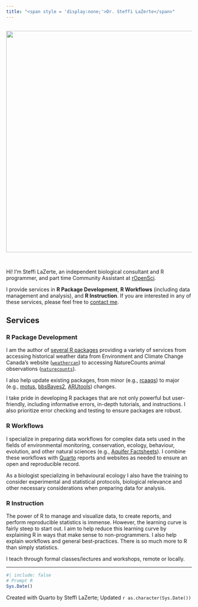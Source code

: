 ```yaml
---
title: "<span style = 'display:none;'>Dr. Steffi LaZerte</span>"
---
```


<img src = "images/logo_eg.png" style = "width:600px; max-width: 100%; margin-top:15px; margin-bottom: 30px;">

Hi! I'm Steffi LaZerte, an independent biological consultant and R programmer, and part time Community Assistant at [rOpenSci](https://ropensci.org/about/#team).

I provide services in **R Package Development**, **R Workflows** (including data management and analysis), and **R Instruction**. If you are interested in any of these services, please feel free to [contact me](mailto:sel@steffilazerte.ca).

## Services


### R Package Development
I am the author of [several R packages](R.html) providing a variety of services from accessing historical weather data from Environment and Climate Change Canada's website ([`weathercan`](https://github.com/ropensci/weathercan)) to accessing NatureCounts animal observations ([`naturecounts`](https://github.com/birdscanada/naturecounts)).

I also help update existing packages, from minor (e.g., [rcaaqs](https://github.com/bcgov/rcaaqs)) to major (e.g., [motus](https://github.com/motusWTS/motus), [bbsBayes2](https://github.com/bbsbayes/bbsbayes2), [ARUtools](https://github.com/ARUtools/ARUtools)) changes.

I take pride in developing R packages that are not only powerful but user-friendly, including informative errors, in-depth tutorials, and instructions. I also prioritize error checking and testing to ensure packages are robust. 

### R Workflows
I specialize in preparing data workflows for complex data sets used in the fields of environmental monitoring, conservation, ecology, behaviour, evolution, and other natural sciences (e.g., [Aquifer Factsheets](https://github.com/bcgov/aquifer-factsheets)). I combine these workflows with [Quarto](https://quarto.org) reports and websites as needed to ensure an open and reproducible record.

As a biologist specializing in behavioural ecology I also have the training to consider experimental and statistical protocols, biological relevance and other necessary considerations when preparing data for analysis.


### R Instruction
The power of R to manage and visualize data, to create reports, and perform reproducible statistics is immense. However, the learning curve is fairly steep to start out. I aim to help reduce this learning curve by explaining R in ways that make sense to non-programmers. I also help explain workflows and general best-practices. There is so much more to R than simply statistics.

I teach through formal classes/lectures and workshops, remote or locally.

---

```r
#| include: false
# Prompt R
Sys.Date()
```


Created with Quarto by Steffi LaZerte; Updated `r as.character(Sys.Date())`  
